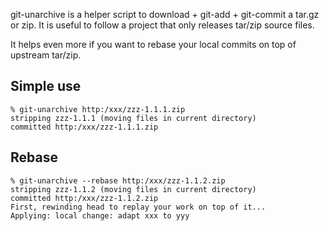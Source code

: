 {{git-unarchive}}

git-unarchive is a helper script to download + git-add + git-commit a tar.gz or zip.
It is useful to follow a project that only releases tar/zip source files.

It helps even more if you want to rebase your local commits on top of upstream tar/zip.

== Simple use ==

<pre>
% git-unarchive http:/xxx/zzz-1.1.1.zip
stripping zzz-1.1.1 (moving files in current directory)
committed http:/xxx/zzz-1.1.1.zip
</pre>

== Rebase ==

<pre>
% git-unarchive --rebase http:/xxx/zzz-1.1.2.zip
stripping zzz-1.1.2 (moving files in current directory)
committed http:/xxx/zzz-1.1.2.zip
First, rewinding head to replay your work on top of it...
Applying: local change: adapt xxx to yyy
</pre>
